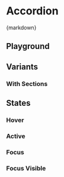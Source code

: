 
<Meta of={AccordionStories} />

# Accordion

<CitationDocumentation
  component="Utrecht Accordion"
  url="https://nl-design-system.github.io/utrecht/storybook-css/index.html?path=/docs/css-accordion--docs"
/>

<Markdown>{markdown}</Markdown>

## Playground

<Canvas of={AccordionStories.Default} />
<Controls of={AccordionStories.Default} />

## Variants

### With Sections

<Description of={AccordionStories.AccordionWithMultipleSections} />
<Canvas of={AccordionStories.AccordionWithMultipleSections} />

## States

### Hover

<Canvas of={AccordionStories.Hover} />

### Active

<Canvas of={AccordionStories.Active} />

### Focus

<Canvas of={AccordionStories.Focus} />

### Focus Visible

<Canvas of={AccordionStories.FocusVisible} />
